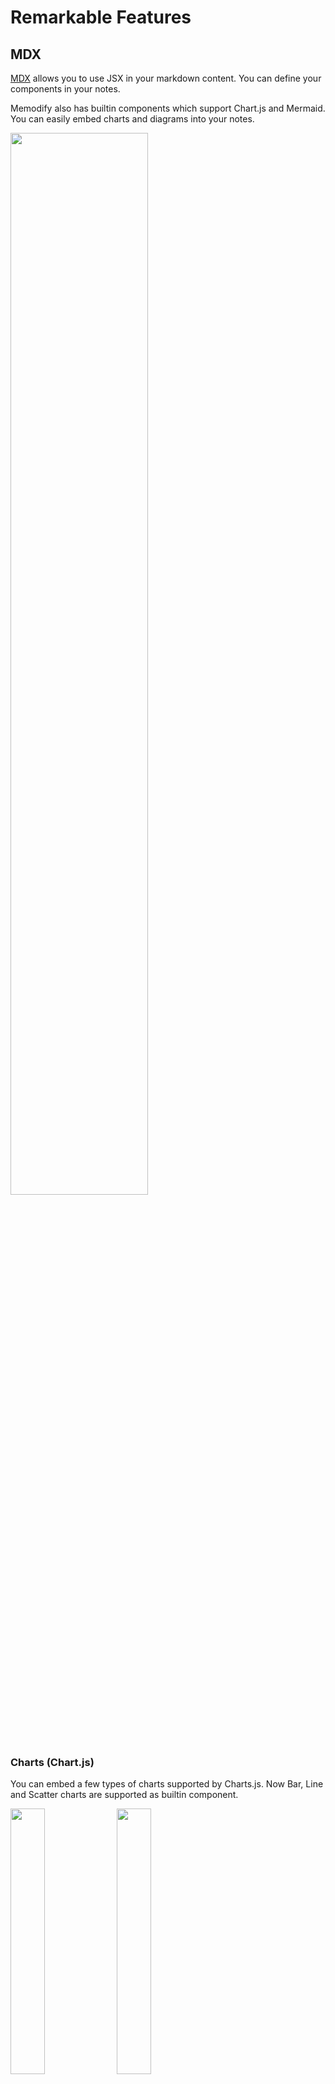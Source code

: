 
# Remarkable Features

## MDX

[MDX](https://mdxjs.com/) allows you to use JSX in your markdown content.
You can define your components in your notes.

Memodify also has builtin components which support Chart.js and Mermaid.
You can easily embed charts and diagrams into your notes.

<img width="66%" src="/mdx.png" />

### Charts (Chart.js)

You can embed a few types of charts supported by Charts.js.
Now Bar, Line and Scatter charts are supported as builtin component.

<div style={{ display: "flex" }}>
  <img width="33%" src="/bar-chart.png" />
  <img width="33%" src="/line-chart.png" />
</div>

<details>
  <summary>Bar chart sample</summary>
```jsx
export const width = 256*1.414;
export const height = 256;
export const style = { backgroundColor: "white", padding: "0 4px" }
export const options = {
  responsive: false,
  maintainAspectRatio: false,
  plugins: {
    legend: { position: "bottom" },
    title: { display: true, text: "Chart.js chart" },
  },
}
export const labels = ["January", "February", "March", "April", "May", "June", "July"];
export const barData = {
  labels,
  datasets: [
    {
      label: "Dataset 1",
      data: labels.map(() => Math.random() * 100),
      backgroundColor: "rgba(255, 99, 132, 0.5)",
    },
    {
      label: "Dataset 2",
      data: labels.map(() => Math.random() * 100),
      backgroundColor: "rgba(53, 162, 235, 0.5)",
    },
  ],
};
<chartjs.Bar style={style} width={width} height={height} options={options} data={barData} />
```
</details>

### Diagrams (Mermaid)

You can embed diagrams supported by [Mermaid](https://mermaid.js.org/).

<img width="77%" src="/mermaid-sample.png" style={{borderRadius: "4px"}} />


### Caution

<Chip style={{ backgroundColor: "tomato" }}>Caution</Chip>
When using MDX feature in Memodify, it is important to only use content from trusted
sources. MDX can potentially execute malicious code, known as self-XSS, which can
compromise your device's security. I recommend only using MDX with content that you
have personally created or obtained from a trusted source. Use this feature at your
own risk, and always be vigilant when inputting or importing content into the MDX
editor.

## Math expressions (KaTeX)
You can use [KaTeX](https://katex.org/) to render math expressions.
<img width="77%" src="/katex-sample.png" />


## Syntax Highlighting

Syntax highlighting is supported with [Prism](https://prismjs.com/).
Lots of languages are recognized. Here is [the supported languages](https://prismjs.com/index.html#supported-languages).

````markdown
```javascript
function main() {
  console.log("hello, world.");
}
```
````
````markdown
```yaml
name: Run a workflow
on:
  push:
    branches:
      - master
      - release/[0-9]+\.[0-9]+
env:
  SLACK_CHANNEL: general
```
````

## Palette Interface

### Command palette

You can use command palette with `command + shift + p`.

<img width="66%" src="/focus-command-palette.png" />

### Note palette

You can focus on a note with note palette. It's activated with `command + p`.

<img width="66%" src="/note-palette.png" />

## Per-note encryption

It's supported to encrypt the focused note body.

`crypto:encrypt note body` opens a dialog and you can enter a passphrase.
It converts the body to a JSON object like this.

```javascript
{
  "ciphertext": "dtsLElgKr9p4r5L8xZoiOw==",
  "iv": "5aL3VtMJsSRjrYaJ",
  "salt": "jOV7M/sQcJaxIB3xj+uaYw=="
}
```

`crypto:decrypt note body` decrypt it.

<Chip>Note</Chip> Currenly the preview shows an error like this
because `{...}` is recognized as an MDX expression. I'm going to suppress this in the future.

> 2:15 Could not parse expression with acorn: Unexpected content after expression

## Pomodoro dialog

You can open a pomodoro dialog with `pomodoro:open dialog` palette command.
Start, pause and cancel the timer with the buttons.
Succeeded and canceled pomodoros are recorded for a day.

<img width="48%" src="/pomodoro-dialog-sample.png" />
